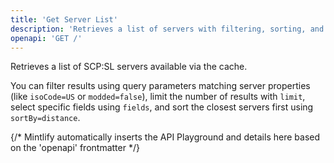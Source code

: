 ```yaml
---
title: 'Get Server List'
description: 'Retrieves a list of servers with filtering, sorting, and field selection.'
openapi: 'GET /'
---
```


Retrieves a list of SCP:SL servers available via the cache.

You can filter results using query parameters matching server properties (like `isoCode=US` or `modded=false`), limit the number of results with `limit`, select specific fields using `fields`, and sort the closest servers first using `sortBy=distance`.

{/* Mintlify automatically inserts the API Playground and details here based on the 'openapi' frontmatter */}
